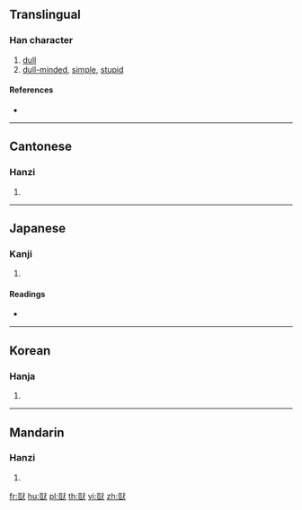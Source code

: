 {{also|呆}}
==Translingual==

===Han character===
{{Han char|rn=94|rad=犬|as=10|sn=13|four=23134|canj=UTIK|ids=⿰豈犬}}

# [[dull]]
# [[dull-minded]], [[simple]], [[stupid]]

====References====
* {{Han ref|kx=0716.340|dkj=20599|dj=1128.190|hdz=21361.100|uh=7343|ud=29507|bh=E2CA|bd=58058}}

----

==Cantonese==

===Hanzi===
{{yue-hanzi|jyut=|y=daai4, ngoi4}}

# {{defn|lang=yue|sort=犬10}}

----

==Japanese==

===Kanji===
{{ja-kanji|grade=|rs=犬10}}

# {{defn|lang=ja|sort=犬10}}

====Readings====
* {{ja-readings|on=[[がい]] (gai)|kun=[[おろか]] (oroka)|nanori=}}

----

==Korean==

===Hanja===
{{ko-hanja|hangeul=애|eumhun=|rv=ae|mr=ae|y=ay}}

# {{defn|lang=ko|sort=犬10}}

----

==Mandarin==

===Hanzi===
{{cmn-hanzi|pin=[[dāi]] ([[dai1]]), [[cāng]] ([[cang1]])|wg=tai<sup>1</sup>, ts'ang<sup>1</sup>}}

# {{defn|lang=cmn|sort=犬10}}

[[fr:獃]]
[[hu:獃]]
[[pl:獃]]
[[th:獃]]
[[vi:獃]]
[[zh:獃]]